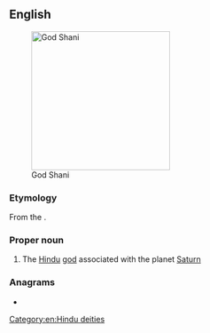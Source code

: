 {{also|shani}}
==English==
[[File:SHANI GOD.JPG|thumb|right|250px|God Shani]]

===Etymology===
From the {{etyl|sa|en}} {{m|sa|शनि|tr=Śani}}.

===Proper noun===
{{wikipedia}}
{{en-proper noun}}

# {{lb|en|Hinduism}} The [[Hindu]] [[god]] associated with the planet [[Saturn]]

===Anagrams===
* {{anagrams|en|a=ahins|Ishan|Nashi|Sahin|Sahni|Shain|Shina|Sinha|hains|nashi}}

[[Category:en:Hindu deities]]